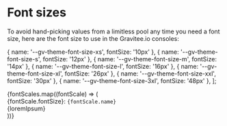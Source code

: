 
<Meta title="Guideline / Fonts" />

# Font sizes

To avoid hand-picking values from a limitless pool any time you need a font size, here are the font size to use in the Gravitee.io consoles:


  { name: '--gv-theme-font-size-xs', fontSize: '10px' },
  { name: '--gv-theme-font-size-s', fontSize: '12px' },
  { name: '--gv-theme-font-size-m', fontSize: '14px' },
  { name: '--gv-theme-font-size-l', fontSize: '16px' },
  { name: '--gv-theme-font-size-xl', fontSize: '26px' },
  { name: '--gv-theme-font-size-xxl', fontSize: '30px' },
  { name: '--gv-theme-font-size-3xl', fontSize: '48px' },
];

<div>
  {fontScales.map((fontScale) => (
    <div key={fontScale.name} style={{ marginTop: '40px' }}>
      <div>
        {fontScale.fontSize}: <code>{fontScale.name}</code>
      </div>
      <div style={{ fontSize: fontScale.fontSize, marginTop: '12px' }}>{loremIpsum}</div>
    </div>
  ))}
</div>
